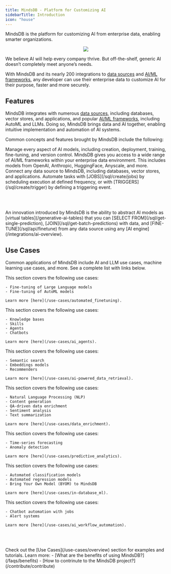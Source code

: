 ```yaml
---
title: MindsDB - Platform for Customizing AI
sidebarTitle: Introduction
icon: "house"
---
```


MindsDB is the platform for customizing AI from enterprise data, enabling smarter organizations.

<p align="center">
  <img src="/assets/diagram.png"/>
</p>

We believe AI will help every company thrive. But off-the-shelf, generic AI doesn’t completely meet anyone’s needs.

With MindsDB and its nearly 200 integrations to [data sources](/integrations/data-overview) and [AI/ML frameworks](/integrations/ai-overview), any developer can use their enterprise data to customize AI for their purpose, faster and more securely.

## Features

MindsDB integrates with numerous [data sources](/integrations/data-overview), including databases, vector stores, and applications, and popular [AI/ML frameworks](/integrations/ai-overview), including AutoML and LLMs. Doing so, MindsDB brings data and AI together, enabling intuitive implementation and automation of AI systems.

Common concepts and features brought by MindsDB include the following:

<Card title="Model Management" icon="link" href="/model-management">
Manage every aspect of AI models, including creation, deployment, training, fine-tuning, and version control.
</Card>

<Card title="AI Integrations" icon="link" href="/ai-integrations">
MindsDB gives you access to a wide range of AI/ML frameworks within your enterprise data environment. This includes models from OpenAI, Anthropic, HuggingFace, Anyscale, and more.
</Card>

<Card title="Data Integrations" icon="link" href="/data-integrations">
Connect any data source to MindsDB, including databases, vector stores, and applications.
</Card>

<Card title="Automation" icon="link" href="/automation">
Automate tasks with [JOBS](/sql/create/jobs) by scheduling execution at defined frequency, or with [TRIGGERS](/sql/create/trigger) by defining a triggering event.
</Card>

<br></br>

<Note>
An innovation introduced by MindsDB is the ability to abstract AI models as [virtual tables](/generative-ai-tables) that you can [SELECT FROM](/sql/get-single-prediction), [JOIN](/sql/get-batch-predictions) with data, and [FINE-TUNE](/sql/api/finetune) from any data source using any [AI engine](/integrations/ai-overview).
</Note>

## Use Cases

Common applications of MindsDB include AI and LLM use cases, machine learning use cases, and more. See a complete list with links below.

<AccordionGroup>

  <Accordion title="Automated Fine-Tuning">
    This section covers the following use cases:
    
    - Fine-tuning of Large Language models
    - Fine-tuning of AutoML models

    Learn more [here](/use-cases/automated_finetuning).
  </Accordion>

  <Accordion title="AI Agents">
    This section covers the following use cases:
    
    - Knowledge bases
    - Skills
    - Agents
    - Chatbots

    Learn more [here](/use-cases/ai_agents).
  </Accordion>

  <Accordion title="AI-Powered Data Retrieval">
    This section covers the following use cases:
    
    - Semantic search
    - Embeddings models
    - Recommenders

    Learn more [here](/use-cases/ai-powered_data_retrieval).
  </Accordion>

  <Accordion title="Data Enrichment">
    This section covers the following use cases:
    
    - Natural Language Processing (NLP)
    - Content generation
    - QA-driven data enrichment
    - Sentiment analysis
    - Text summarization

    Learn more [here](/use-cases/data_enrichment).
  </Accordion>

  <Accordion title="Predictive Analytics">
    This section covers the following use cases:
    
    - Time-series forecasting
    - Anomaly detection

    Learn more [here](/use-cases/predictive_analytics).
  </Accordion>

  <Accordion title="In-Database Machine Learning">
    This section covers the following use cases:
    
    - Automated classification models
    - Automated regression models
    - Bring Your Own Model (BYOM) to MindsDB

    Learn more [here](/use-cases/in-database_ml).
  </Accordion>

  <Accordion title="AI Workflow Automation">
    This section covers the following use cases:
    
    - Chatbot automation with jobs
    - Alert systems

    Learn more [here](/use-cases/ai_workflow_automation).
  </Accordion>
</AccordionGroup>

<br></br>

<Tip>
Check out the [Use Cases](/use-cases/overview) section for examples and tutorials.
</Tip>

<Info>
Learn more:
- [What are the benefits of using MindsDB?](/faqs/benefits)
- [How to contrinute to the MindsDB project?](/contribute/contribute)
</Info>
